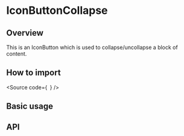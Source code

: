 

<Meta of={Stories} />

# IconButtonCollapse

## Overview

This is an IconButton which is used to collapse/uncollapse a block of content.

## How to import

<Source
  code={`
`}
/>

## Basic usage

<Canvas of={Stories.Base} />

## API

<ArgTypes of={Stories} />
